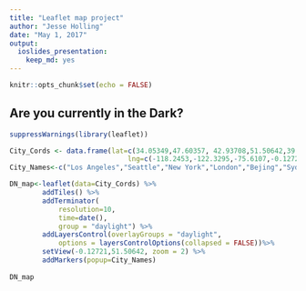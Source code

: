 ---
title: "Leaflet map project"
author: "Jesse Holling"
date: "May 1, 2017"
output: 
  ioslides_presentation: 
    keep_md: yes
---

```{r setup, include=FALSE}
knitr::opts_chunk$set(echo = FALSE)

```
## Are you currently in the Dark?

```{r, echo = FALSE,fig.cap=date()}
suppressWarnings(library(leaflet))

City_Cords <- data.frame(lat=c(34.05349,47.60357, 42.93708,51.50642,39.90657,-33.8696,35.685),
                             lng=c(-118.2453,-122.3295,-75.6107,-0.12721,116.3876,151.207,139.7513889 ))
City_Names<-c("Los Angeles","Seattle","New York","London","Bejing","Sydney","Tokyo")

DN_map<-leaflet(data=City_Cords) %>% 
        addTiles() %>%
        addTerminator(
            resolution=10,
            time=date(),
            group = "daylight") %>%
        addLayersControl(overlayGroups = "daylight",
            options = layersControlOptions(collapsed = FALSE))%>%
        setView(-0.12721,51.50642, zoom = 2) %>%
        addMarkers(popup=City_Names)
        
DN_map            
                                
```
